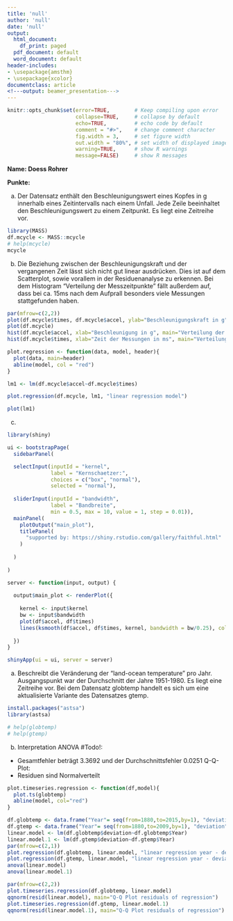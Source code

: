 ```yaml
---
title: 'null'
author: 'null'
date: 'null'
output:
  html_document:
    df_print: paged
  pdf_document: default
  word_document: default
header-includes:
- \usepackage{amsthm}
- \usepackage{xcolor}
documentclass: article
<!---output: beamer_presentation--->
---
```






<!--- Below are global settings for knitr. You can override any of them by adding the changes to individual chunks --->

```r
knitr::opts_chunk$set(error=TRUE,        # Keep compiling upon error
                      collapse=TRUE,     # collapse by default
                      echo=TRUE,         # echo code by default
                      comment = "#>",    # change comment character
                      fig.width = 3,     # set figure width
                      out.width = "80%", # set width of displayed images
                      warning=TRUE,      # show R warnings
                      message=FALSE)     # show R messages
```


<!--- Solution Region --->
<style>
#solution {
  background-color: #8FBC8F;
  border-style: solid;
  border-color: blue;
  margin-left: 20px;
  margin-bottom: 15px;
  padding: 5px;
}
</style>



<!---**Wintersemester 2016 |Studiengang Data Science | Hochschule Darmstadt **--->




\theoremstyle{definition}
\newtheorem{auf}{Aufgabe}

\newcommand{\R}{{\sffamily R} }

\begin{centering}
%\vspace{-2 cm}
\Huge
{\bf ?bung 11}\\
\Large
Explorative Datenanalyse und Visualisierung\\
\normalsize
Wintersemester 2019\\
S. D?hler (FBMN, h\_da)\\
\end{centering}


\hrulefill

**Name: Doess Rohrer**

**Punkte:**

\hrulefill


\setcounter{auf}{23} 






\begin{auf}
Der Datensatz 'mcycle' im R-Paket 'MASS' enth?lt Daten mit den Merkmalen 'accel' und 'times'.
\begin{itemize}
    \item[a)] Machen Sie sich mit der Herkunft und Bedeutung des Datensatzes vertraut und beschreiben Sie diese mit Ihren eigenen Worten.
    \item[b)] Plotten Sie die Daten und f?hren Sie eine lineare Regression durch. Diskutieren Sie, ob eine lineare Regression f?r diesen Datensatz  angebracht ist.
    \item[c)] Schreiben Sie eine shiny-Application analog zur Aufgabe 17, die es dem Benutzer erlaubt, unter verscheidenen Kernen und Bandbreiten auszuw?hlen.
\end{itemize}
\end{auf}
a)
Der Datensatz enthält den Beschleunigungswert eines Kopfes in g innerhalb eines Zeitintervalls nach einem Unfall. Jede Zeile beeinhaltet den Beschleunigungswert zu einem Zeitpunkt. Es liegt eine Zeitreihe vor.

```r
library(MASS)
df.mcycle <- MASS::mcycle
# help(mcycle)
mcycle
```
b)
Die Beziehung zwischen der Beschleunigungskraft und der vergangenen Zeit lässt sich nicht gut linear ausdrücken. Dies ist auf dem Scatterplot, sowie vorallem in der Residuenanalyse zu erkennen. Bei dem Histogram "Verteilung der Messzeitpunkte" fällt außerdem auf, dass bei ca. 15ms nach dem Aufprall besonders viele Messungen stattgefunden haben.
```r
par(mfrow=c(2,2))
plot(df.mcycle$times, df.mcycle$accel, ylab="Beschleunigungskraft in g", xlab="Zeit nach Aufprall in ms", main="Korrelation")
plot(df.mcycle)
hist(df.mcycle$accel, xlab="Beschleunigung in g", main="Verteilung der gemessenen Werte")
hist(df.mcycle$times, xlab="Zeit der Messungen in ms", main="Verteilung der Messzeitpunkte")
```

```r
plot.regression <- function(data, model, header){
  plot(data, main=header)
  abline(model, col = "red")
}

lm1 <- lm(df.mcycle$accel~df.mcycle$times)

plot.regression(df.mcycle, lm1, "linear regression model")

plot(lm1)
```

c)

```r

library(shiny)

ui <- bootstrapPage(
  sidebarPanel(

  selectInput(inputId = "kernel",
              label = "Kernschaetzer:",
              choices = c("box", "normal"),
              selected = "normal"),
  
  sliderInput(inputId = "bandwidth",
              label = "Bandbreite",
              min = 0.5, max = 10, value = 1, step = 0.01)),
  mainPanel(
    plotOutput("main_plot"),
    titlePanel(
      "supported by: https://shiny.rstudio.com/gallery/faithful.html"
    )
    
  )
  
)

server <- function(input, output) {
  
  output$main_plot <- renderPlot({
    
    kernel <- input$kernel
    bw <- input$bandwidth
    plot(df$accel, df$times)
    lines(ksmooth(df$accel, df$times, kernel, bandwidth = bw/0.25), col = "red")
  
  })
}

shinyApp(ui = ui, server = server)
```

\begin{auf}
Sie sollen die Zeitreihen 'globtemp' und 'gtemp' aus dem Paket 'astsa' (explorativ) analysieren.
\begin{itemize}
    \item[a)] Beschreiben Sie kurz in Ihren eigenen Worten die Bedeutung, Herkunft und Erhebung der Daten.
    \item[b)] F?hren Sie zun?chst eine lineare Regression durch und interpretieren Sie die entsprechende ANOVA-Tabelle. Erzeugen Sie ein gemeinsames Grafik-Panel, das aus 2 Grafiken besteht:     \begin{itemize}
    \item die Zeitreihe sowie die lineare Regression in einem gemeinsamen Plot 
    \item ein QQ-Plot der Residuen. Dikutieren Sie, ob die Residuen normalverteilt sind.
    \end{itemize}
    Diskutieren Sie ggf. Unterschiede, die sich bei 'globtemp' gegen?ber 'gtemp' ergeben. 
    \item[c)] Bearbeiten Sie Aufgabe b), indem Sie jedoch als Regressionssch?tzer Kern-Sch?tzer verwenden. Probieren Sie verschiedene Bandbreiten aus.  
    \item[d)] Probieren Sie verschiedene symmetrische (und gewichtete)  Filter aus, die Sie auf die Zeitreihe anwenden. 
    \item[e)] Schrieben Sie shiny-Apps, die Aufgaben c) und d) implementieren.
    \item[f)] Wenden Sie die Holt-Winters-Methode auf die zeitreihe an, um z.B. eine exponentielle Gl?ttung der Zeitreihe zu erzielen. 
\end{itemize}
\end{auf}

a)
Beschreibt die Veränderung der "land-ocean temperature" pro Jahr. Ausgangspunkt war der Durchschnitt der Jahre 1951-1980. Es liegt eine Zeitreihe vor. Bei dem Datensatz globtemp handelt es sich um eine aktualisierte Variante des Datensatzes gtemp.
```r
install.packages("astsa")
library(astsa)

# help(globtemp)
# help(gtemp)

```

b)
Interpretation ANOVA #Todo!:
- Gesamtfehler beträgt 3.3692 und der Durchschnittsfehler 0.0251
Q-Q-Plot:
- Residuen sind Normalverteilt
```r
plot.timeseries.regression <- function(df,model){
  plot.ts(globtemp)
  abline(model, col="red")
}

df.globtemp <- data.frame("Year"= seq(from=1880,to=2015,by=1), "deviation"= globtemp)
df.gtemp <- data.frame("Year"= seq(from=1880,to=2009,by=1), "deviation"= gtemp)
linear.model <- lm(df.globtemp$deviation~df.globtemp$Year)
linear.model.1 <- lm(df.gtemp$deviation~df.gtemp$Year)
par(mfrow=c(2,1))
plot.regression(df.globtemp, linear.model, "linear regression year - deviation of temprature")
plot.regression(df.gtemp, linear.model, "linear regression year - deviation of temprature")
anova(linear.model)
anova(linear.model.1)

par(mfrow=c(2,2))
plot.timeseries.regression(df.globtemp, linear.model)
qqnorm(resid(linear.model), main="Q-Q Plot residuals of regression")
plot.timeseries.regression(df.gtemp, linear.model.1)
qqnorm(resid(linear.model.1), main="Q-Q Plot residuals of regression")
```

\paragraph{Anmerkungen/Korrektur} <!---Hier schreibt der Tutor--->

\textcolor{gray}{\hrulefill}

